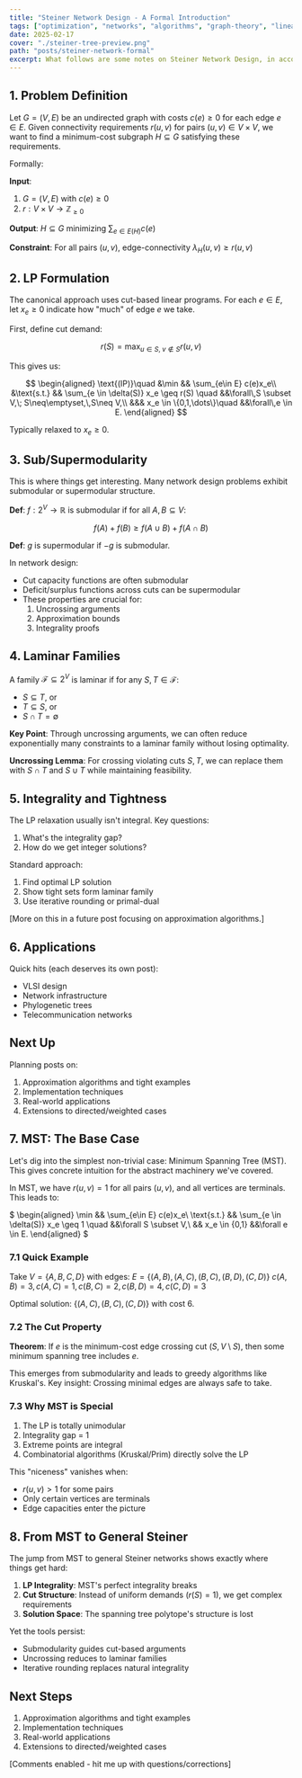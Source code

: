 ```yaml
---
title: "Steiner Network Design - A Formal Introduction"
tags: ["optimization", "networks", "algorithms", "graph-theory", "linear-programming"]
date: 2025-02-17
cover: "./steiner-tree-preview.png"
path: "posts/steiner-network-formal"
excerpt: What follows are some notes on Steiner Network Design, in accordance with my lectures in EECS 598-001 Hardness of Approximation with Prof. Euiwoong Lee. I'll start with formal definitions and work through the key theoretical components. This is part 1 of a series - future posts will expand on applications and implementation details.
---
```


## 1. Problem Definition

Let $G = (V, E)$ be an undirected graph with costs $c(e) \geq 0$ for each edge $e \in E$. Given connectivity requirements $r(u,v)$ for pairs $(u,v) \in V \times V$, we want to find a minimum-cost subgraph $H \subseteq G$ satisfying these requirements.

Formally:

**Input**: 
1. $G = (V,E)$ with $c(e) \geq 0$
2. $r: V \times V \to \mathbb{Z}_{\geq 0}$

**Output**: $H \subseteq G$ minimizing $\sum_{e \in E(H)} c(e)$

**Constraint**: For all pairs $(u,v)$, edge-connectivity $\lambda_H(u,v) \geq r(u,v)$

## 2. LP Formulation

The canonical approach uses cut-based linear programs. For each $e \in E$, let $x_e \geq 0$ indicate how "much" of edge $e$ we take.

First, define cut demand:

$$r(S) = \max_{u\in S,\;v\notin S} r(u,v)$$

This gives us:

$$
\begin{aligned}
\text{(IP)}\quad
&\min && \sum_{e\in E} c(e)x_e\\
&\text{s.t.} && \sum_{e \in \delta(S)} x_e \geq r(S) \quad &&\forall\,S \subset V,\; S\neq\emptyset,\,S\neq V,\\
&&& x_e \in \{0,1,\dots\}\quad &&\forall\,e \in E.
\end{aligned}
$$

Typically relaxed to $x_e \geq 0$.

## 3. Sub/Supermodularity 

This is where things get interesting. Many network design problems exhibit submodular or supermodular structure.

**Def**: $f: 2^V \to \mathbb{R}$ is submodular if for all $A,B \subseteq V$:

$$f(A) + f(B) \geq f(A \cup B) + f(A \cap B)$$

**Def**: $g$ is supermodular if $-g$ is submodular.

In network design:
- Cut capacity functions are often submodular
- Deficit/surplus functions across cuts can be supermodular
- These properties are crucial for:
  1. Uncrossing arguments
  2. Approximation bounds
  3. Integrality proofs

## 4. Laminar Families

A family $\mathcal{F} \subseteq 2^V$ is laminar if for any $S,T \in \mathcal{F}$:
- $S \subseteq T$, or
- $T \subseteq S$, or
- $S \cap T = \emptyset$

**Key Point**: Through uncrossing arguments, we can often reduce exponentially many constraints to a laminar family without losing optimality.

**Uncrossing Lemma**: For crossing violating cuts $S,T$, we can replace them with $S \cap T$ and $S \cup T$ while maintaining feasibility.

## 5. Integrality and Tightness

The LP relaxation usually isn't integral. Key questions:
1. What's the integrality gap?
2. How do we get integer solutions?

Standard approach:
1. Find optimal LP solution
2. Show tight sets form laminar family
3. Use iterative rounding or primal-dual

[More on this in a future post focusing on approximation algorithms.]

## 6. Applications

Quick hits (each deserves its own post):
- VLSI design
- Network infrastructure
- Phylogenetic trees
- Telecommunication networks

## Next Up

Planning posts on:
1. Approximation algorithms and tight examples
2. Implementation techniques 
3. Real-world applications
4. Extensions to directed/weighted cases

## 7. MST: The Base Case

Let's dig into the simplest non-trivial case: Minimum Spanning Tree (MST). This gives concrete intuition for the abstract machinery we've covered.

In MST, we have $r(u,v) = 1$ for all pairs $(u,v)$, and all vertices are terminals. This leads to:

$
\begin{aligned}
\min && \sum_{e\in E} c(e)x_e\\
\text{s.t.} && \sum_{e \in \delta(S)} x_e \geq 1 \quad &&\forall S \subset V,\\
&& x_e \in \{0,1\} &&\forall e \in E.
\end{aligned}
$

### 7.1 Quick Example

Take $V = \{A,B,C,D\}$ with edges:
$E = \{(A,B),(A,C),(B,C),(B,D),(C,D)\}$
$c(A,B) = 3, c(A,C) = 1, c(B,C) = 2, c(B,D) = 4, c(C,D) = 3$

Optimal solution: $\{(A,C),(B,C),(C,D)\}$ with cost 6.

### 7.2 The Cut Property

**Theorem**: If $e$ is the minimum-cost edge crossing cut $(S,V\setminus S)$, then some minimum spanning tree includes $e$.

This emerges from submodularity and leads to greedy algorithms like Kruskal's. Key insight: Crossing minimal edges are always safe to take.

### 7.3 Why MST is Special

1. The LP is totally unimodular
2. Integrality gap = 1
3. Extreme points are integral
4. Combinatorial algorithms (Kruskal/Prim) directly solve the LP

This "niceness" vanishes when:
- $r(u,v) > 1$ for some pairs
- Only certain vertices are terminals
- Edge capacities enter the picture

## 8. From MST to General Steiner

The jump from MST to general Steiner networks shows exactly where things get hard:

1. **LP Integrality**: MST's perfect integrality breaks
2. **Cut Structure**: Instead of uniform demands ($r(S) = 1$), we get complex requirements
3. **Solution Space**: The spanning tree polytope's structure is lost

Yet the tools persist:
- Submodularity guides cut-based arguments
- Uncrossing reduces to laminar families
- Iterative rounding replaces natural integrality

## Next Steps

1. Approximation algorithms and tight examples
2. Implementation techniques 
3. Real-world applications
4. Extensions to directed/weighted cases

[Comments enabled - hit me up with questions/corrections]